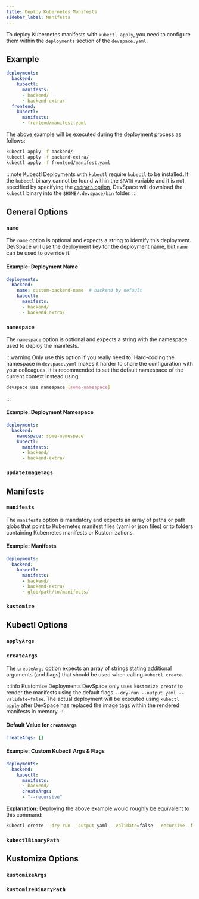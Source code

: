 ```yaml
---
title: Deploy Kubernetes Manifests
sidebar_label: Manifests
---
```



To deploy Kubernetes manifests with `kubectl apply`, you need to configure them within the `deployments` section of the `devspace.yaml`.

## Example
```yaml
deployments:
  backend:
    kubectl:
      manifests:
      - backend/
      - backend-extra/
  frontend:
    kubectl:
      manifests:
      - frontend/manifest.yaml
```

The above example will be executed during the deployment process as follows:
```bash
kubectl apply -f backend/
kubectl apply -f backend-extra/
kubectl apply -f frontend/manifest.yaml
```

:::note Kubectl
Deployments with `kubectl` require `kubectl` to be installed. If the `kubectl` binary cannot be found within the `$PATH` variable and it is not specified by specifying the [`cmdPath` option](#cmdpath), DevSpace will download the `kubectl` binary into the `$HOME/.devspace/bin` folder.
:::

## General Options

### `name`
The `name` option is optional and expects a string to identify this deployment. DevSpace will use the deployment key for the deployment name, but `name` can be used to override it.

#### Example: Deployment Name
```yaml {3}
deployments:
  backend:
    name: custom-backend-name  # backend by default
    kubectl:
      manifests:
      - backend/
      - backend-extra/
```

### `namespace`
The `namespace` option is optional and expects a string with the namespace used to deploy the manifests.

:::warning
Only use this option if you really need to. Hard-coding the namespace in `devspace.yaml` makes it harder to share the configuration with your colleagues. It is recommended to set the default namespace of the current context instead using:
```bash
devspace use namespace [some-namespace]
```
:::

#### Example: Deployment Namespace
```yaml {3}
deployments:
  backend:
    namespace: some-namespace
    kubectl:
      manifests:
      - backend/
      - backend-extra/
```

### `updateImageTags`

<FragmentUpdateImageTags/>

## Manifests

### `manifests`
The `manifests` option is mandatory and expects an array of paths or path globs that point to Kubernetes manifest files (yaml or json files) or to folders containing Kubernetes manifests or Kustomizations.

#### Example: Manifests
```yaml
deployments:
  backend:
    kubectl:
      manifests:
      - backend/
      - backend-extra/
      - glob/path/to/manifests/
```

### `kustomize`

<FragmentKubectlKustomize/>

## Kubectl Options

### `applyArgs`

<FragmentKubectlApplyArgs/>

### `createArgs`
The `createArgs` option expects an array of strings stating additional arguments (and flags) that should be used when calling `kubectl create`.

:::info Kustomize Deployments
DevSpace only uses `kustomize create` to render the manifests using the default flags `--dry-run --output yaml --validate=false`. The actual deployment will be executed using `kubectl apply` after DevSpace has replaced the image tags within the rendered manifests in memory.
:::

#### Default Value for `createArgs`
```yaml
createArgs: []
```

#### Example: Custom Kubectl Args & Flags
```yaml
deployments:
  backend:
    kubectl:
      manifests:
      - backend/
      createArgs:
      - "--recursive"
```
**Explanation:**
Deploying the above example would roughly be equivalent to this command:
```bash
kubectl create --dry-run --output yaml --validate=false --recursive -f backend/
```

### `kubectlBinaryPath`

<FragmentKubectlBinaryPath/>

## Kustomize Options

### `kustomizeArgs`

<FragmentKustomizeKustomizeArgs/>

### `kustomizeBinaryPath`

<FragmentKustomizeBinaryPath/>
